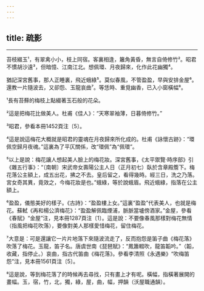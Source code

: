 ```yaml
---
---
---
```

title: 疏影
---





--------------------

苔枝綴玉¹，有翠禽小小，枝上同宿。客裏相逢，籬角黃昏，無言自倚修竹²。昭君不慣胡沙遠³，但暗憶、江南江北。想佩環、月夜歸來，化作此花幽獨⁴。

猶記深宮舊事，那人正睡裏，飛近蛾綠⁵。莫似春風，不管盈盈，早與安排金屋⁶。還教一片隨波去，又卻怨、玉龍哀曲⁷。等恁時、重覓幽香，已入小窗橫幅⁸。

¹長有苔蘚的梅枝上點綴著玉石般的花朵。

²這是把梅花比做美人。杜甫《佳人》：“天寒翠袖薄，日暮倚修竹。”

³昭君，參看本冊1452頁注〔5〕。

⁴這是說這梅花大概就是昭君的靈魂在月夜歸來所化成的。杜甫《詠懷古跡》：“環佩空歸月夜魂。”這裏為了平仄關係，改“環佩”為“佩環”。

⁵以上是說：梅花讓人想起美人臉上的梅花妝。深宮舊事，《太平禦覽·時序部》引《雜五行事》：“〔南朝〕宋武帝女壽陽公主人日（正月初七）臥於含章殿簷下。梅花落公主額上，成五出花，拂之不去。皇后留之，看得幾時。經三日，洗之乃落。宮女奇其異，竟效之，今梅花妝是也。”蛾綠，等於說蛾眉。飛近蛾綠，指落在公主額上。

⁶盈盈，儀態美好的樣子。《古詩》：“盈盈樓上女。”這裏“盈盈”代表美人，也就是梅花。蘇軾《再和楊公濟梅花》：“盈盈解佩臨煙浦，脈脈當壚傍酒家。”金屋，參看《春賦》“金屋”注，見本冊1287頁注〔1〕。這是說：不要像春風那樣對梅花無情（指風把梅花吹落），要像對美人那樣愛惜梅花，留住梅花。

⁷大意是：可是還讓它一片片地落下來隨波流走了，反而抱怨是笛子曲《梅花落》吹落了梅花。玉龍，笛子名。唐虞世南《琵琶賦》：“鳳簫輟吹，龍笛韜吟。”（韜，收藏，指停止。）哀曲，指古代笛曲《梅花落》。參看李清照《永遇樂》“吹梅笛怨”注，見本冊1561頁注〔5〕。

⁸這是說，等到梅花落了的時候再去尋找，只有畫上才有呢。橫幅，指橫著展開的畫幅。玉，宿，竹，北，獨，綠，屋，曲，幅，押韻（沃屋職通韻）。